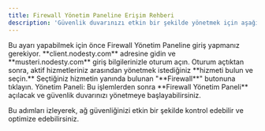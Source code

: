 ```yaml
---
title: Firewall Yönetim Paneline Erişim Rehberi
description: 'Güvenlik duvarınızı etkin bir şekilde yönetmek için aşağıdaki adımları takip ederek Firewall Yönetim Paneline kolayca erişebilirsiniz.'
---
```


<Card title="Uyarı!" icon="circle-exclamation" href="/firewall/introduction" color="#CC0000">
  Bu ayarı yapabilmek için önce Firewall Yönetim Paneline giriş yapmanız gerekiyor.
</Card>

<Steps>
  <Step title="İlk Adım">
    **client.nodesty.com** adresine gidin ve **musteri.nodesty.com** giriş bilgilerinizle oturum açın.
  </Step>
  <Step title="İkinci Adım">
    Oturum açtıktan sonra, aktif hizmetleriniz arasından yönetmek istediğiniz **hizmeti bulun ve seçin.**
  </Step>
  <Step title="Üçüncü Adım">
    Seçtiğiniz hizmetin yanında bulunan "**Firewall**" butonuna tıklayın.
  </Step>
  <Step title="Dördüncü Adım">
    Yönetim Paneli: Bu işlemlerden sonra **Firewall Yönetim Paneli** açılacak ve güvenlik duvarınızı yönetmeye başlayabilirsiniz.
  </Step>
</Steps>

Bu adımları izleyerek, ağ güvenliğinizi etkin bir şekilde kontrol edebilir ve optimize edebilirsiniz.
